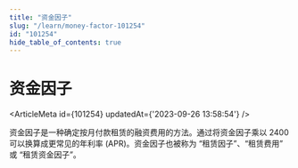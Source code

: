 ```yaml
---
title: "资金因子"
slug: "/learn/money-factor-101254"
id: "101254"
hide_table_of_contents: true
---
```



# 资金因子

<ArticleMeta id={101254} updatedAt={'2023-09-26 13:58:54'} />
<div className='border-solid border-b border-t-0 my-4 border-[var(--ifm-color-gray-300)]' />

资金因子是一种确定按月付款租赁的融资费用的方法。通过将资金因子乘以 2400 可以换算成更常见的年利率 (APR)。资金因子也被称为 “租赁因子”、“租赁费用” 或 “租赁资金因子”。
